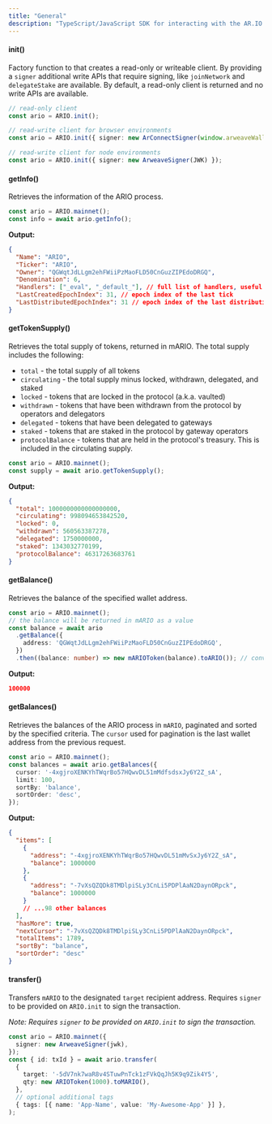 ```yaml
---
title: "General"
description: "TypeScript/JavaScript SDK for interacting with the AR.IO ecosystem"
---
```


#### init()

Factory function to that creates a read-only or writeable client. By providing a `signer` additional write APIs that require signing, like `joinNetwork` and `delegateStake` are available. By default, a read-only client is returned and no write APIs are available.

```typescript
// read-only client
const ario = ARIO.init();

// read-write client for browser environments
const ario = ARIO.init({ signer: new ArConnectSigner(window.arweaveWallet, Arweave.init({}))});

// read-write client for node environments
const ario = ARIO.init({ signer: new ArweaveSigner(JWK) });

```

#### getInfo()

Retrieves the information of the ARIO process.

```typescript
const ario = ARIO.mainnet();
const info = await ario.getInfo();
```

**Output:**

```json
{
  "Name": "ARIO",
  "Ticker": "ARIO",
  "Owner": "QGWqtJdLLgm2ehFWiiPzMaoFLD50CnGuzZIPEdoDRGQ",
  "Denomination": 6,
  "Handlers": ["_eval", "_default_"], // full list of handlers, useful for debugging
  "LastCreatedEpochIndex": 31, // epoch index of the last tick
  "LastDistributedEpochIndex": 31 // epoch index of the last distribution
}
```

#### getTokenSupply()

Retrieves the total supply of tokens, returned in mARIO. The total supply includes the following:

- `total` - the total supply of all tokens
- `circulating` - the total supply minus locked, withdrawn, delegated, and staked
- `locked` - tokens that are locked in the protocol (a.k.a. vaulted)
- `withdrawn` - tokens that have been withdrawn from the protocol by operators and delegators
- `delegated` - tokens that have been delegated to gateways
- `staked` - tokens that are staked in the protocol by gateway operators
- `protocolBalance` - tokens that are held in the protocol's treasury. This is included in the circulating supply.

```typescript
const ario = ARIO.mainnet();
const supply = await ario.getTokenSupply();
```

**Output:**

```json
{
  "total": 1000000000000000000,
  "circulating": 998094653842520,
  "locked": 0,
  "withdrawn": 560563387278,
  "delegated": 1750000000,
  "staked": 1343032770199,
  "protocolBalance": 46317263683761
}
```

#### getBalance()

Retrieves the balance of the specified wallet address.

```typescript
const ario = ARIO.mainnet();
// the balance will be returned in mARIO as a value
const balance = await ario
  .getBalance({
    address: 'QGWqtJdLLgm2ehFWiiPzMaoFLD50CnGuzZIPEdoDRGQ',
  })
  .then((balance: number) => new mARIOToken(balance).toARIO()); // convert it to ARIO for readability
```

**Output:**

```json
100000
```

#### getBalances()

Retrieves the balances of the ARIO process in `mARIO`, paginated and sorted by the specified criteria. The `cursor` used for pagination is the last wallet address from the previous request.

```typescript
const ario = ARIO.mainnet();
const balances = await ario.getBalances({
  cursor: '-4xgjroXENKYhTWqrBo57HQwvDL51mMdfsdsxJy6Y2Z_sA',
  limit: 100,
  sortBy: 'balance',
  sortOrder: 'desc',
});
```

**Output:**

```json
{
  "items": [
    {
      "address": "-4xgjroXENKYhTWqrBo57HQwvDL51mMvSxJy6Y2Z_sA",
      "balance": 1000000
    },
    {
      "address": "-7vXsQZQDk8TMDlpiSLy3CnLi5PDPlAaN2DaynORpck",
      "balance": 1000000
    }
    // ...98 other balances
  ],
  "hasMore": true,
  "nextCursor": "-7vXsQZQDk8TMDlpiSLy3CnLi5PDPlAaN2DaynORpck",
  "totalItems": 1789,
  "sortBy": "balance",
  "sortOrder": "desc"
}
```

#### transfer()

Transfers `mARIO` to the designated `target` recipient address. Requires `signer` to be provided on `ARIO.init` to sign the transaction.

_Note: Requires `signer` to be provided on `ARIO.init` to sign the transaction._

```typescript
const ario = ARIO.mainnet({
  signer: new ArweaveSigner(jwk),
});
const { id: txId } = await ario.transfer(
  {
    target: '-5dV7nk7waR8v4STuwPnTck1zFVkQqJh5K9q9Zik4Y5',
    qty: new ARIOToken(1000).toMARIO(),
  },
  // optional additional tags
  { tags: [{ name: 'App-Name', value: 'My-Awesome-App' }] },
);
```